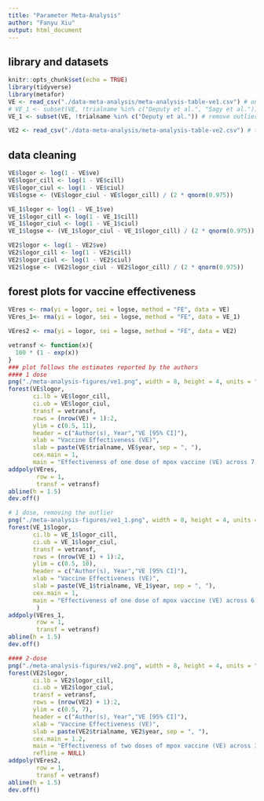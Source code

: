 ```yaml
---
title: "Parameter Meta-Analysis"
author: "Fanyu Xiu"
output: html_document
---
```

## library and datasets
```r
knitr::opts_chunk$set(echo = TRUE)
library(tidyverse)
library(metafor)
VE <- read_csv("./data-meta-analysis/meta-analysis-table-ve1.csv") # one-dose VE
# VE_1 <- subset(VE, !trialname %in% c("Deputy et al.", "Sagy et al.")) # remove outliers
VE_1 <- subset(VE, !trialname %in% c("Deputy et al.")) # remove outliers

VE2 <- read_csv("./data-meta-analysis/meta-analysis-table-ve2.csv") # two-dose VE
```

## data cleaning
```r
VE$logor <- log(1 - VE$ve)
VE$logor_cill <- log(1 - VE$cill)
VE$logor_ciul <- log(1 - VE$ciul)
VE$logse <- (VE$logor_ciul - VE$logor_cill) / (2 * qnorm(0.975))

VE_1$logor <- log(1 - VE_1$ve)
VE_1$logor_cill <- log(1 - VE_1$cill)
VE_1$logor_ciul <- log(1 - VE_1$ciul)
VE_1$logse <- (VE_1$logor_ciul - VE_1$logor_cill) / (2 * qnorm(0.975))

VE2$logor <- log(1 - VE2$ve)
VE2$logor_cill <- log(1 - VE2$cill)
VE2$logor_ciul <- log(1 - VE2$ciul)
VE2$logse <- (VE2$logor_ciul - VE2$logor_cill) / (2 * qnorm(0.975))
```

## forest plots for vaccine effectiveness
```r
VEres <- rma(yi = logor, sei = logse, method = "FE", data = VE)
VEres_1<- rma(yi = logor, sei = logse, method = "FE", data = VE_1)

VEres2 <- rma(yi = logor, sei = logse, method = "FE", data = VE2)

vetransf <- function(x){
  100 * (1 - exp(x))
}
### plot follows the estimates reported by the authors
#### 1 dose
png("./meta-analysis-figures/ve1.png", width = 8, height = 4, units = "in", res = 300)
forest(VE$logor, 
       ci.lb = VE$logor_cill, 
       ci.ub = VE$logor_ciul, 
       transf = vetransf, 
       rows = (nrow(VE) + 1):2, 
       ylim = c(0.5, 11),
       header = c("Author(s), Year","VE [95% CI]"),
       xlab = "Vaccine Effectiveness (VE)",
       slab = paste(VE$trialname, VE$year, sep = ", "),
       cex.main = 1,
       main = "Effectiveness of one dose of mpox vaccine (VE) across 7 studies")
addpoly(VEres, 
        row = 1, 
        transf = vetransf)
abline(h = 1.5)
dev.off()

# 1 dose, removing the outlier
png("./meta-analysis-figures/ve1_1.png", width = 8, height = 4, units = "in", res = 300)
forest(VE_1$logor, 
       ci.lb = VE_1$logor_cill, 
       ci.ub = VE_1$logor_ciul, 
       transf = vetransf, 
       rows = (nrow(VE_1) + 1):2, 
       ylim = c(0.5, 10),
       header = c("Author(s), Year","VE [95% CI]"),
       xlab = "Vaccine Effectiveness (VE)",
       slab = paste(VE_1$trialname, VE_1$year, sep = ", "),
       cex.main = 1,
       main = "Effectiveness of one dose of mpox vaccine (VE) across 6 studies\n after removing an outlier"
        )
addpoly(VEres_1, 
        row = 1, 
        transf = vetransf)
abline(h = 1.5)
dev.off()

#### 2-dose
png("./meta-analysis-figures/ve2.png", width = 8, height = 4, units = "in", res = 300)
forest(VE2$logor,
       ci.lb = VE2$logor_cill, 
       ci.ub = VE2$logor_ciul, 
       transf = vetransf, 
       rows = (nrow(VE2) + 1):2, 
       ylim = c(0.5, 7),
       header = c("Author(s), Year","VE [95% CI]"),
       xlab = "Vaccine Effectiveness (VE)",
       slab = paste(VE2$trialname, VE2$year, sep = ", "),
       cex.main = 1.2,
       main = "Effectiveness of two doses of mpox vaccine (VE) across 3 studies",
       refline = NULL)
addpoly(VEres2, 
        row = 1, 
        transf = vetransf)
abline(h = 1.5)
dev.off()
```
